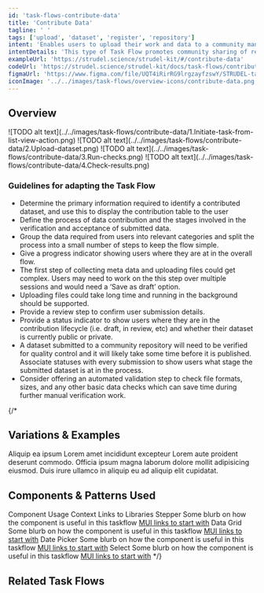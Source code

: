 ```yaml
---
id: 'task-flows-contribute-data'
title: 'Contribute Data'
tagline: ' '
tags: ['upload', 'dataset', 'register', 'repository']
intent: 'Enables users to upload their work and data to a community managed repository.'
intentDetails: 'This type of Task Flow promotes community sharing of research data / knowledge and is essential for growth & promotion of open science.'
exampleUrl: 'https://strudel.science/strudel-kit/#/contribute-data'
codeUrl: 'https://strudel.science/strudel-kit/docs/task-flows/contribute-data'
figmaUrl: 'https://www.figma.com/file/UQT4iRirRG9lrgzayfzswY/STRUDEL-task-flows?type=design&node-id=1%3A62422&mode=design&t=YPdwq8c0BdXx5Um8-1'
iconImage: '../../images/task-flows/overview-icons/contribute-data.png'
---
```


## Overview

<Grid container spacing={4}>
  <Grid item xs={6} md={4}>
    ![TODO alt text](../../images/task-flows/contribute-data/1.Initiate-task-from-list-view-action.png)
  </Grid>
  <Grid item xs={6} md={4}>
    ![TODO alt text](../../images/task-flows/contribute-data/2.Upload-dataset.png)
  </Grid>
  <Grid item xs={6} md={4}>
    ![TODO alt text](../../images/task-flows/contribute-data/3.Run-checks.png)
  </Grid>
  <Grid item xs={6} md={4}>
    ![TODO alt text](../../images/task-flows/contribute-data/4.Check-results.png)
  </Grid>
</Grid>

### Guidelines for adapting the Task Flow

<ul>
  <li>
    Determine the primary information required to identify a contributed dataset, and use this to display the contribution table to the user
  </li>
  <li>
    Define the process of data contribution and the stages involved in the verification and acceptance of submitted data. 
  </li>
  <li>
    Group the data required from users into relevant categories and split the process into a small number of steps to keep the flow simple.
  </li>
  <li>
    Give a progress indicator showing users where they are at in the overall flow.
  </li>
  <li>
    The first step of collecting meta data and uploading files could get complex.  Users may need to work on the this step over multiple sessions and would need a ‘Save as draft’ option.
  </li>
  <li>
    Uploading files could take long time and running in the background should be supported.
  </li>
  <li>
    Provide a review step to confirm user submission details.
  </li>
  <li>
    Provide a status indicator to show users where they are in the contribution lifecycle (i.e. draft, in review, etc) and whether their dataset is currently public or private.
  </li>
  <li>
    A dataset submitted to a community repository will need to be verified for quality control and it will likely take some time before it is published. Associate statuses with every submission to show users what stage the submitted dataset is at in the process.
  </li>
  <li>
    Consider offering an automated validation step to check file formats, sizes, and any other basic data checks which can save time during further manual verification work.
  </li>
</ul>

{/*
## Variations & Examples

Aliquip ea ipsum Lorem amet incididunt excepteur Lorem aute proident deserunt commodo. Officia ipsum magna laborum dolore mollit adipisicing eiusmod. Duis irure ullamco in aliquip eu ad aliquip elit cupidatat.

## Components & Patterns Used

<InfoTable>
  <TableHead>
    <TableRow>
      <TableCell>Component</TableCell>
      <TableCell>Usage Context</TableCell>
      <TableCell>Links to Libraries</TableCell>
    </TableRow>
  </TableHead>
  <TableBody>
    <TableRow>
      <TableCell>Stepper</TableCell>
      <TableCell>Some blurb on how the component is useful in this taskflow</TableCell>
      <TableCell><a href="https://mui.com/material-ui/react-stepper/" target="_blank">MUI links to start with</a></TableCell>
    </TableRow>
    <TableRow>
      <TableCell>Data Grid</TableCell>
      <TableCell>Some blurb on how the component is useful in this taskflow</TableCell>
      <TableCell><a href="https://mui.com/x/react-data-grid/" target="_blank">MUI links to start with</a></TableCell>
    </TableRow>
    <TableRow>
      <TableCell>Date Picker</TableCell>
      <TableCell>Some blurb on how the component is useful in this taskflow</TableCell>
      <TableCell><a href="https://mui.com/x/react-date-pickers/" target="_blank">MUI links to start with</a></TableCell>
    </TableRow>
    <TableRow>
      <TableCell>Select</TableCell>
      <TableCell>Some blurb on how the component is useful in this taskflow</TableCell>
      <TableCell><a href="https://mui.com/material-ui/react-select/">MUI links to start with</a></TableCell>
    </TableRow>
  </TableBody>
</InfoTable>
*/}

## Related Task Flows

<Grid container spacing={4}>
  <Grid item md={6}>
    <TaskFlowCard name="Search Data Repositories" />
  </Grid>
  <Grid item md={6}>
    <TaskFlowCard name="Explore Data" />
  </Grid>
</Grid>